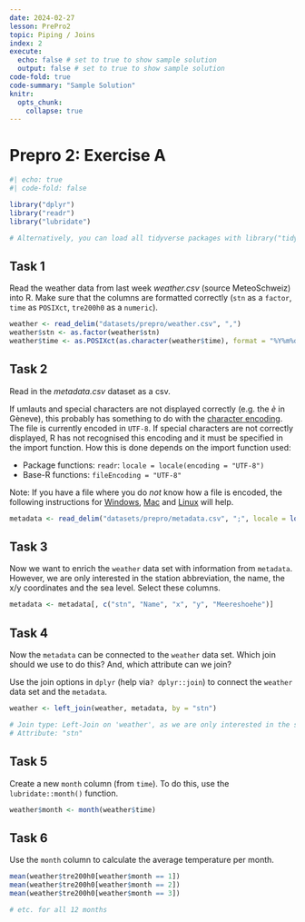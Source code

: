```yaml
---
date: 2024-02-27
lesson: PrePro2
topic: Piping / Joins
index: 2
execute:
  echo: false # set to true to show sample solution
  output: false # set to true to show sample solution
code-fold: true
code-summary: "Sample Solution"
knitr:
  opts_chunk:
    collapse: true
---
```


# Prepro 2: Exercise A

```r
#| echo: true
#| code-fold: false

library("dplyr")
library("readr")
library("lubridate")

# Alternatively, you can load all tidyverse packages with library("tidyverse")
```

## Task 1

Read the weather data from last week *weather.csv* (source MeteoSchweiz) into R. Make sure that the columns are formatted correctly (`stn` as a `factor`, `time` as `POSIXct`, `tre200h0` as a `numeric`).

```r
weather <- read_delim("datasets/prepro/weather.csv", ",")
weather$stn <- as.factor(weather$stn)
weather$time <- as.POSIXct(as.character(weather$time), format = "%Y%m%d%H", tz = "UTC")
```


## Task 2

Read in the *metadata.csv* dataset as a csv.

:::{.callout-tip}
If umlauts and special characters are not displayed correctly (e.g. the *è* in Gèneve), this probably has something to do with the [character encoding](https://youtu.be/MijmeoH9LT4?si). The file is currently encoded in `UTF-8`. If special characters are not correctly displayed, R has not recognised this encoding and it must be specified in the import function. How this is done depends on the import function used:

- Package functions: `readr`: `locale = locale(encoding = "UTF-8")`
- Base-R functions: `fileEncoding = "UTF-8"`

Note: If you have a file where you do *not* know how a file is encoded, the following instructions for [Windows](https://stackoverflow.com/a/13464816/4139249), [Mac](https://stackoverflow.com/a/2461193/4139249) and [Linux](https://stackoverflow.com/a/805474/4139249) will help.
:::

```r
metadata <- read_delim("datasets/prepro/metadata.csv", ";", locale = locale(encoding = "UTF-8"))
```

## Task 3

Now we want to enrich the `weather` data set with information from `metadata`. However, we are only interested in the station abbreviation, the name, the x/y coordinates and the sea level. Select these columns.

```r
metadata <- metadata[, c("stn", "Name", "x", "y", "Meereshoehe")]
```

## Task 4

Now the `metadata` can be connected to the `weather` data set. Which join should we use to do this? And, which attribute can we join?

Use the join options in `dplyr` (help via`? dplyr::join`)  to connect the `weather` data set and the `metadata`.

```r
weather <- left_join(weather, metadata, by = "stn")

# Join type: Left-Join on 'weather', as we are only interested in the stations in the 'weather' dataset.
# Attribute: "stn"
```

## Task 5

Create a new `month` column (from `time`). To do this, use the `lubridate::month()` function.

```r
weather$month <- month(weather$time)
```

## Task 6

Use the `month` column to calculate the average temperature per month.

```r
mean(weather$tre200h0[weather$month == 1])
mean(weather$tre200h0[weather$month == 2])
mean(weather$tre200h0[weather$month == 3])

# etc. for all 12 months
```
